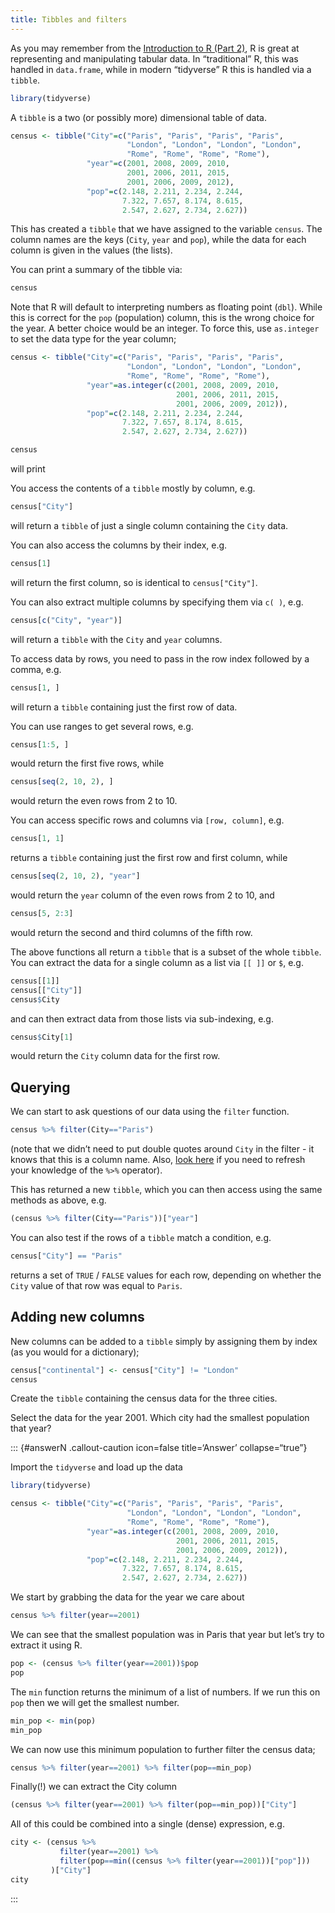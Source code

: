 ```yaml
---
title: Tibbles and filters
---
```




As you may remember from the [Introduction to R (Part 2)](https://bristol-training.github.io/intro-r-2/), R is great at representing and manipulating tabular data. In "traditional" R, this was handled in `data.frame`, while in modern "tidyverse" R this is handled via a `tibble`.

```r
library(tidyverse)
```

A `tibble` is a two (or possibly more) dimensional table of data.

```r
census <- tibble("City"=c("Paris", "Paris", "Paris", "Paris",
                          "London", "London", "London", "London",
                          "Rome", "Rome", "Rome", "Rome"),
                 "year"=c(2001, 2008, 2009, 2010,
                          2001, 2006, 2011, 2015,
                          2001, 2006, 2009, 2012),
                 "pop"=c(2.148, 2.211, 2.234, 2.244,
                         7.322, 7.657, 8.174, 8.615,
                         2.547, 2.627, 2.734, 2.627))
```

This has created a `tibble` that we have assigned to the variable `census`. The column names are the keys (`City`, `year` and `pop`), while the  data for each column is given in the values (the lists).

You can print a summary of the tibble via:

```r
census
```


Note that R will default to interpreting numbers as floating point (`dbl`). While
this is correct for the `pop` (population) column, this is the wrong choice for 
the year. A better choice would be an integer. To force this, use `as.integer`
to set the data type for the year column;

```r
census <- tibble("City"=c("Paris", "Paris", "Paris", "Paris",
                          "London", "London", "London", "London",
                          "Rome", "Rome", "Rome", "Rome"),
                 "year"=as.integer(c(2001, 2008, 2009, 2010,
                                     2001, 2006, 2011, 2015,
                                     2001, 2006, 2009, 2012)),
                 "pop"=c(2.148, 2.211, 2.234, 2.244,
                         7.322, 7.657, 8.174, 8.615,
                         2.547, 2.627, 2.734, 2.627))

census
```

will print



You access the contents of a `tibble` mostly by column, e.g.

```r
census["City"]
```

will return a `tibble` of just a single column containing the `City` data.

You can also access the columns by their index, e.g.

```r
census[1]
```

will return the first column, so is identical to `census["City"]`.

You can also extract multiple columns by specifying them via `c( )`, e.g.

```r
census[c("City", "year")]
```

will return a `tibble` with the `City` and `year` columns.

To access data by rows, you need to pass in the row index followed by a comma, e.g.

```r
census[1, ]
```

will return a `tibble` containing just the first row of data.

You can use ranges to get several rows, e.g.

```r
census[1:5, ]
```

would return the first five rows, while

```r
census[seq(2, 10, 2), ]
```

would return the even rows from 2 to 10.

You can access specific rows and columns via `[row, column]`, e.g.

```r
census[1, 1]
```

returns a `tibble` containing just the first row and first column, while

```r
census[seq(2, 10, 2), "year"]
```

would return the `year` column of the even rows from 2 to 10, and

```r
census[5, 2:3]
```

would return the second and third columns of the fifth row.

The above functions all return a `tibble` that is a subset of the whole `tibble`. You 
can extract the data for a single column as a list via `[[ ]]` or `$`, e.g.

```r
census[[1]]
census[["City"]]
census$City
```

and can then extract data from those lists via sub-indexing, e.g.

```r
census$City[1]
```

would return the `City` column data for the first row.

## Querying

We can start to ask questions of our data using the `filter` function.

```r
census %>% filter(City=="Paris")
```


(note that we didn't need to put double quotes around `City` in the filter - 
it knows that this is a column name. Also, 
[look here](https://bristol-training.github.io/intro-r-2/pages/042-tidyverse-pipe.html) if you need
to refresh your knowledge of the `%>%` operator).

This has returned a new `tibble`, which you can then access using the same
methods as above, e.g.

```r
(census %>% filter(City=="Paris"))["year"]
```

You can also test if the rows of a `tibble` match a condition, e.g.

```r
census["City"] == "Paris"
```

returns a set of `TRUE` / `FALSE` values for each row, depending on whether
the `City` value of that row was equal to `Paris`.



## Adding new columns

New columns can be added to a `tibble` simply by assigning them by 
index (as you would for a dictionary);

```r
census["continental"] <- census["City"] != "London"
census
```




::: {#exerciseN .callout-note icon=false title='Exercise'}
Create the `tibble` containing the census data for the three cities.
 
Select the data for the year 2001. Which city had the smallest population that year?
:::

::: {#answerN .callout-caution icon=false title='Answer' collapse="true"}

Import the `tidyverse` and load up the data

```r
library(tidyverse)

census <- tibble("City"=c("Paris", "Paris", "Paris", "Paris",
                          "London", "London", "London", "London",
                          "Rome", "Rome", "Rome", "Rome"),
                 "year"=as.integer(c(2001, 2008, 2009, 2010,
                                     2001, 2006, 2011, 2015,
                                     2001, 2006, 2009, 2012)),
                 "pop"=c(2.148, 2.211, 2.234, 2.244,
                         7.322, 7.657, 8.174, 8.615,
                         2.547, 2.627, 2.734, 2.627))
```

We start by grabbing the data for the year we care about

```r
census %>% filter(year==2001)
```

We can see that the smallest population was in Paris that year but 
let's try to extract it using R.

```r
pop <- (census %>% filter(year==2001))$pop
pop
```

The `min` function returns the minimum of a list of numbers. If we run
this on `pop` then we will get the smallest number.

```r
min_pop <- min(pop)
min_pop
```
We can now use this minimum population to further filter the census data;

```r
census %>% filter(year==2001) %>% filter(pop==min_pop)
```

Finally(!) we can extract the City column

```r
(census %>% filter(year==2001) %>% filter(pop==min_pop))["City"]
```
 
All of this could be combined into a single (dense) expression, e.g.

```r
city <- (census %>%
           filter(year==2001) %>%
           filter(pop==min((census %>% filter(year==2001))["pop"]))
         )["City"]
city
```

 :::